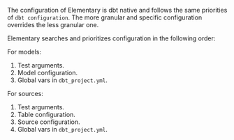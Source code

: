 <Accordion title="How test configurations are prioritized?">

The configuration of Elementary is dbt native and follows the same priorities of `dbt configuration`.
The more granular and specific configuration overrides the less granular one. 

Elementary searches and prioritizes configuration in the following order:

For models:
1. Test arguments.
2. Model configuration.
3. Global vars in `dbt_project.yml`.

For sources:
1. Test arguments.
2. Table configuration.
3. Source configuration.
4. Global vars in `dbt_project.yml`.


</Accordion>